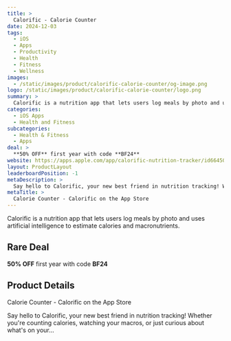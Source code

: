 ```yaml
---
title: >
  Calorific - Calorie Counter
date: 2024-12-03
tags:
  - iOS
  - Apps
  - Productivity
  - Health
  - Fitness
  - Wellness
images:
  - /static/images/product/calorific-calorie-counter/og-image.png
logo: /static/images/product/calorific-calorie-counter/logo.png
summary: >
  Calorific is a nutrition app that lets users log meals by photo and uses artificial intelligence to estimate calories and macronutrients.
categories:
  - iOS Apps
  - Health and Fitness
subcategories:
  - Health & Fitness
  - Apps
deal: >
  **50% OFF** first year with code **BF24**
website: https://apps.apple.com/app/calorific-nutrition-tracker/id6645043253?pt=118518712&ct=github&mt=8
layout: ProductLayout
leaderboardPosition: -1
metaDescription: >
  Say hello to Calorific, your new best friend in nutrition tracking! Whether you're counting calories, watching your macros, or just curious about what's on your…
metaTitle: >
  ‎Calorie Counter - Calorific on the App Store
---
```

Calorific is a nutrition app that lets users log meals by photo and uses artificial intelligence to estimate calories and macronutrients.

## Rare Deal

**50% OFF** first year with code **BF24**

## Product Details

‎Calorie Counter - Calorific on the App Store

Say hello to Calorific, your new best friend in nutrition tracking! Whether you're counting calories, watching your macros, or just curious about what's on your…
